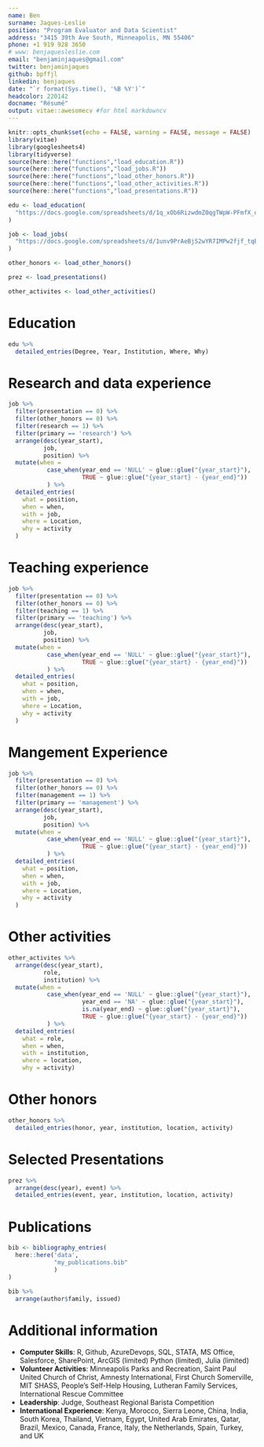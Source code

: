 ```yaml
---
name: Ben
surname: Jaques-Leslie
position: "Program Evaluator and Data Scientist"
address: "3415 39th Ave South, Minneapolis, MN 55406"
phone: +1 919 928 3650
# www: benjaquesleslie.com
email: "benjaminjaques@gmail.com"
twitter: benjaminjaques
github: bpffjl
linkedin: benjaques
date: "`r format(Sys.time(), '%B %Y')`"
headcolor: 220142
docname: "Résumé"
output: vitae::awesomecv #for html markdowncv
---
```


```r
knitr::opts_chunk$set(echo = FALSE, warning = FALSE, message = FALSE)
library(vitae)
library(googlesheets4)
library(tidyverse)
source(here::here("functions","load_education.R"))
source(here::here("functions","load_jobs.R"))
source(here::here("functions","load_other_honors.R"))
source(here::here("functions","load_other_activities.R"))
source(here::here("functions","load_presentations.R"))
```


```r
edu <- load_education(
  "https://docs.google.com/spreadsheets/d/1q_xOb6RizwdmZ0qgTWpW-PFmfX_qXJ65kpdDH5pnxP8/edit?usp=sharing"
) 

job <- load_jobs(
  "https://docs.google.com/spreadsheets/d/1unv9PrAeBjS2wYR7IMPw2fjf_tqER5cROWqlvuzkun8/edit?usp=sharing"
)

other_honors <- load_other_honors()

prez <- load_presentations()

other_activites <- load_other_activities()

```

# Education

```r
edu %>% 
  detailed_entries(Degree, Year, Institution, Where, Why)
```

# Research and data experience

```r
job %>% 
  filter(presentation == 0) %>% 
  filter(other_honors == 0) %>% 
  filter(research == 1) %>% 
  filter(primary == 'research') %>% 
  arrange(desc(year_start),
          job,
          position) %>% 
  mutate(when = 
           case_when(year_end == 'NULL' ~ glue::glue("{year_start}"),
                     TRUE ~ glue::glue("{year_start} - {year_end}")) 
           ) %>% 
  detailed_entries(
    what = position,
    when = when,
    with = job,
    where = Location,
    why = activity
  )
```

# Teaching experience

```r
job %>% 
  filter(presentation == 0) %>% 
  filter(other_honors == 0) %>% 
  filter(teaching == 1) %>% 
  filter(primary == 'teaching') %>% 
  arrange(desc(year_start),
          job,
          position) %>% 
  mutate(when = 
           case_when(year_end == 'NULL' ~ glue::glue("{year_start}"),
                     TRUE ~ glue::glue("{year_start} - {year_end}")) 
           ) %>% 
  detailed_entries(
    what = position,
    when = when,
    with = job,
    where = Location,
    why = activity
  )
```

# Mangement Experience

```r
job %>% 
  filter(presentation == 0) %>% 
  filter(other_honors == 0) %>% 
  filter(management == 1) %>% 
  filter(primary == 'management') %>% 
  arrange(desc(year_start),
          job,
          position) %>% 
  mutate(when = 
           case_when(year_end == 'NULL' ~ glue::glue("{year_start}"),
                     TRUE ~ glue::glue("{year_start} - {year_end}")) 
           ) %>% 
  detailed_entries(
    what = position,
    when = when,
    with = job,
    where = Location,
    why = activity
  )
```

# Other activities

```r
other_activites %>% 
  arrange(desc(year_start),
          role,
          institution) %>% 
  mutate(when = 
           case_when(year_end == 'NULL' ~ glue::glue("{year_start}"),
                     year_end == 'NA' ~ glue::glue("{year_start}"),
                     is.na(year_end) ~ glue::glue("{year_start}"),
                     TRUE ~ glue::glue("{year_start} - {year_end}")) 
           ) %>% 
  detailed_entries(
    what = role,
    when = when,
    with = institution,
    where = location,
    why = activity)
```

# Other honors

```r
other_honors %>% 
  detailed_entries(honor, year, institution, location, activity)
```

# Selected Presentations

```r
prez %>% 
  arrange(desc(year), event) %>% 
  detailed_entries(event, year, institution, location, activity)
```

# Publications

```r
bib <- bibliography_entries(
  here::here('data',
             "my_publications.bib"
             )
)

bib %>%
  arrange(author$family, issued)
```

# Additional information

 * **Computer Skills**: R, Github, AzureDevops, SQL, STATA, MS Office, Salesforce, SharePoint, ArcGIS (limited) Python (limited), Julia (limited)
 * **Volunteer Activities**: Minneapolis Parks and Recreation, Saint Paul United Church of Christ, Amnesty International, First Church Somerville, MIT SHASS, People’s Self-Help Housing, Lutheran Family Services, International Rescue Committee
 * **Leadership**: Judge, Southeast Regional Barista Competition
 * **International Experience**: Kenya, Morocco, Sierra Leone, China, India, South Korea, Thailand, Vietnam, Egypt, United Arab Emirates, Qatar, Brazil, Mexico, Canada, France, Italy, the Netherlands, Spain, Turkey, and UK




